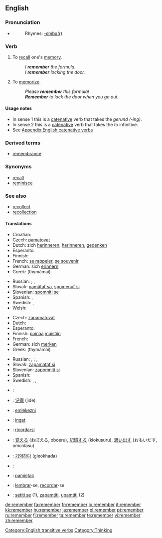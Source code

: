==English==

{{rank|American|bad|forward|523|remember|fair|blood|copyright}}

===Pronunciation===
*{{audio|en-us-remember.ogg|Audio (US)}}
*:Rhymes: [[Rhymes:English:-ɛmbə(r)|-ɛmbə(r)]]

===Verb===
{{en-verb}}

# To [[recall]] one's [[memory]]. 
#:''I '''remember''' the formula.''
#:''I '''remember''' locking the door.''
# To [[memorize]].
#:''Please '''remember''' this formula!''
#:'''''Remember''' to lock the door when you go out.''

====Usage notes====
* In sense 1 this is a [[catenative]] verb that takes the ''gerund (-ing)''.
* In sense 2 this is a [[catenative]] verb that takes the ''to'' infinitive.
* See [[Appendix:English catenative verbs]]

===Derived terms===
*[[remembrance]]

===Synonyms===
*[[recall]]
*[[reminisce]]

===See also===
*[[recollect]]
*[[recollection]]

====Translations====
{{rfc-level|Translations at L4+ not in L3 POS section (AutoFormat would have corrected level of Derived terms)}}
{{trans-top|To recall one's memory}}
* Croatian: {{t|hr|sjećati se}}
* Czech: [[pamatovat]]
* Dutch: zich [[herinneren]], [[herinneren]], [[gedenken]]
* Esperanto: {{t-|eo|memori|xs=Esperanto}}
* Finnish: {{t+|fi|muistaa}}
* French: [[se rappeler]], [[se souvenir]]
* German: sich [[erinnern]]
* Greek: {{t+|el|θυμάμαι|sc=Grek}} (thymámai)
{{trans-mid}}
* Russian: {{t+|ru|помнить|tr=pómnit’|sc=Cyrl}} {{impf}}; {{t-|ru|не забывать|tr=n'e zabyvát'|sc=Cyrl}} {{impf}}, {{t-|ru|не забыть|tr=n'e zabýt'|sc=Cyrl}} {{pf}}
* Slovak: [[pamätať sa]], [[spomenúť si]]
* Slovenian: [[spomniti se]]
* Spanish: {{t-|es|acordarse}}, {{t-|es|recordar}}
* Swedish: {{t-|sv|komma ihåg}}, {{t-|sv|minnas}}
* Welsh: {{t-|cy|cofio|xs=Welsh}}
{{trans-bottom}}

{{trans-top|To memorize}}
* Czech: [[zapamatovat]]
* Dutch: {{t+|nl|onthouden}}
* Esperanto: {{t-|eo|memori|xs=Esperanto}}
* Finnish: [[painaa]] [[muisti|muistiin]]
* French: {{t+|fr|retenir}}
* German: sich [[merken]]
* Greek: {{t+|el|θυμάμαι|sc=Grek}} (thymámai)
{{trans-mid}}
* Russian: {{t+|ru|запоминать|tr=zapóminát’|sc=Cyrl}} {{impf}}, {{t+|ru|запомнить|tr=zapómnit’|sc=Cyrl}} {{pf}}; {{t-|ru|не забывать|tr=n'e zabyvát'|sc=Cyrl}} {{impf}}, {{t-|ru|не забыть|tr=n'e zabýt'|sc=Cyrl}} {{pf}}
* Slovak: [[zapamätať si]]
* Slovenian: [[zapomniti si]]
* Spanish: {{t-|es|retener}}
* Swedish: {{t-|sv|komma ihåg}}, {{t-|sv|minnas}}, {{t+|sv|memorera}}
{{trans-bottom}}

{{checktrans-top}}
*{{ttbc|Arabic}}: {{ARchar|[[تذكر]]}} {{IPAchar|(taðákkara)}}
*{{ttbc|Chinese}}: [[记得]] (jìde)
*{{ttbc|Hungarian}}: [[emlékezni]]
*{{ttbc|Indonesian}}: [[ingat]]
*{{ttbc|Italian}}: [[ricordarsi]]
*{{ttbc|Japanese}}: [[覚える]] (おぼえる, oboeru), [[記憶する]] (kiokusuru), [[思い出す]] (おもいだす, omoidasu)
*{{ttbc|Korean}}: [[기억하다]] (gieokhada)
*{{ttbc|Kurdish}}: {{KUchar|[[له‌بیربوون]]}}
*{{ttbc|Polish}}: [[pamiętać]]
*{{ttbc|Portuguese}}: [[lembrar]]-se, [[recordar]]-se
*{{ttbc|Serbian}}: [[setiti se]] (1), [[zapamtiti]], [[upamtiti]] (2)
{{checktrans-bottom}}

[[Category:English transitive verbs]]
[[Category:Thinking]]

[[de:remember]]
[[fa:remember]]
[[fr:remember]]
[[io:remember]]
[[it:remember]]
[[kk:remember]]
[[hu:remember]]
[[ja:remember]]
[[pl:remember]]
[[pt:remember]]
[[ru:remember]]
[[fi:remember]]
[[ta:remember]]
[[te:remember]]
[[vi:remember]]
[[zh:remember]]